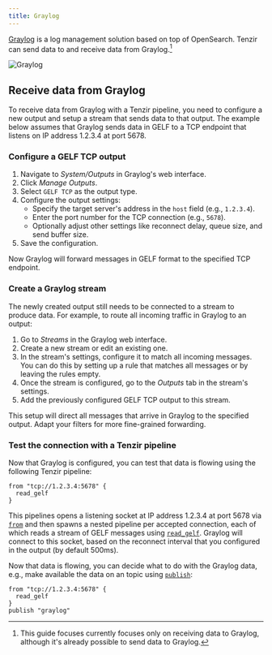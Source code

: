 ```yaml
---
title: Graylog
---
```


[Graylog](https://graylog.org/) is a log management solution based on top of
OpenSearch. Tenzir can send data to and receive data from Graylog.[^1]

[^1]: This guide focuses currently focuses only on receiving data to Graylog,
      although it's already possible to send data to Graylog.

![Graylog](graylog.svg)

## Receive data from Graylog

To receive data from Graylog with a Tenzir pipeline, you need to configure a new
output and setup a stream that sends data to that output. The example below
assumes that Graylog sends data in GELF to a TCP endpoint that listens on
IP address 1.2.3.4 at port 5678.

### Configure a GELF TCP output

1. Navigate to *System/Outputs* in Graylog's web interface.
2. Click *Manage Outputs*.
3. Select `GELF TCP` as the output type.
4. Configure the output settings:
   - Specify the target server's address in the `host` field (e.g., `1.2.3.4`).
   - Enter the port number for the TCP connection (e.g., `5678`).
   - Optionally adjust other settings like reconnect delay, queue size, and send
     buffer size.
5. Save the configuration.

Now Graylog will forward messages in GELF format to the specified TCP endpoint.

### Create a Graylog stream

The newly created output still needs to be connected to a stream to produce
data. For example, to route all incoming traffic in Graylog to an output:

1. Go to *Streams* in the Graylog web interface.
2. Create a new stream or edit an existing one.
3. In the stream's settings, configure it to match all incoming messages. You
   can do this by setting up a rule that matches all messages or by leaving the
   rules empty.
4. Once the stream is configured, go to the *Outputs* tab in the stream's
   settings.
5. Add the previously configured GELF TCP output to this stream.

This setup will direct all messages that arrive in Graylog to the specified
output. Adapt your filters for more fine-grained forwarding.

### Test the connection with a Tenzir pipeline

Now that Graylog is configured, you can test that data is flowing using the
following Tenzir pipeline:

```tql
from "tcp://1.2.3.4:5678" {
  read_gelf
}
```

This pipelines opens a listening socket at IP address 1.2.3.4 at port 5678 via
[`from`](../../tql2/operators/from.md) and then spawns a nested pipeline per
accepted connection, each of which reads a stream of GELF messages using
[`read_gelf`](../../tql2/operators/read_gelf.mdx). Graylog will connect to
this socket, based on the reconnect interval that you configured in the output
(by default 500ms).

Now that data is flowing, you can decide what to do with the Graylog data, e.g.,
make available the data on an topic using
[`publish`](../../tql2/operators/publish.md):

```tql
from "tcp://1.2.3.4:5678" {
  read_gelf
}
publish "graylog"
```
